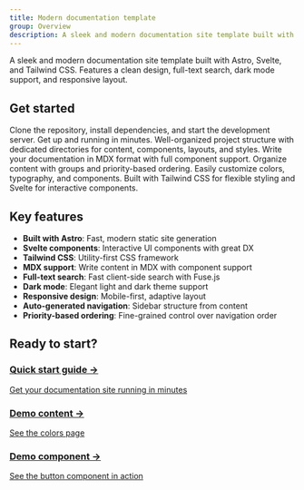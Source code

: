 ```yaml
---
title: Modern documentation template
group: Overview
description: A sleek and modern documentation site template built with Astro, Svelte, and Tailwind CSS.
---
```



<div class="hero">
	<div class="hero-content">
		<p class="max-w-2xl text-xl text-[#666687] dark:text-gray-400">
			A sleek and modern documentation site template built with Astro, Svelte, and Tailwind CSS.
			Features a clean design, full-text search, dark mode support, and responsive layout.
		</p>
	</div>
</div>

## Get started

<CardGrid>
	<Card title="Quick start" icon="download" gradient="blue">
		Clone the repository, install dependencies, and start the development server. Get up and running
		in minutes.
	</Card>
	<Card title="Project structure" icon="blocks" gradient="purple">
		Well-organized project structure with dedicated directories for content, components, layouts,
		and styles.
	</Card>
	<Card title="Adding content" icon="sparkles" gradient="orange">
		Write your documentation in MDX format with full component support. Organize content with groups
		and priority-based ordering.
	</Card>
	<Card title="Customization" icon="brush" gradient="green">
		Easily customize colors, typography, and components. Built with Tailwind CSS for flexible
		styling and Svelte for interactive components.
	</Card>
</CardGrid>

## Key features

- **Built with Astro**: Fast, modern static site generation
- **Svelte components**: Interactive UI components with great DX
- **Tailwind CSS**: Utility-first CSS framework
- **MDX support**: Write content in MDX with component support
- **Full-text search**: Fast client-side search with Fuse.js
- **Dark mode**: Elegant light and dark theme support
- **Responsive design**: Mobile-first, adaptive layout
- **Auto-generated navigation**: Sidebar structure from content
- **Priority-based ordering**: Fine-grained control over navigation order

## Ready to start?

<div class="cta-grid">
	<a href="/getting-started" class="cta-card primary">
		<h3>Quick start guide →</h3>
		<p>Get your documentation site running in minutes</p>
	</a>
	<a href="/foundations/colors" class="cta-card secondary">
		<h3>Demo content →</h3>
		<p>See the colors page</p>
	</a>
	<a href="/components/button" class="cta-card secondary">
		<h3>Demo component →</h3>
		<p>See the button component in action</p>
	</a>
</div>

<style>
	{`
.hero {
  @apply -mx-4 sm:-mx-8 -mt-6 mb-12 py-12 px-4 sm:px-8 bg-gradient-to-br from-purple-500/5 to-pink-500/5 dark:from-purple-500/10 dark:to-pink-500/10 border-b border-[#EDEDF0] dark:border-neutral-800;
}

.hero-content {
  @apply max-w-4xl mx-auto text-center;
}

.cta-grid {
  @apply grid grid-cols-1 sm:grid-cols-2 lg:grid-cols-3 gap-6 my-8;
}

.cta-card {
  @apply block p-6 rounded-lg border border-[#EDEDF0] dark:border-neutral-800 transition-all duration-300 hover:scale-[1.02] no-underline;
}

.cta-card.primary {
  @apply bg-gradient-to-br from-purple-500 to-pink-500 border-0;
}

.cta-card.primary h3 {
  @apply text-white font-medium mb-1;
}

.cta-card.primary p {
  @apply text-white/90 text-sm;
}

.cta-card.secondary {
  @apply bg-white dark:bg-[#121212]/50;
}

.cta-card.secondary h3 {
  @apply text-[#19191C] dark:text-white font-medium mb-1;
}

.cta-card.secondary p {
  @apply text-[#666687] dark:text-gray-400 text-sm;
}
`}
</style>
